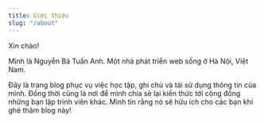 ```yaml
---
title: Giới thiệu
slug: "/about"
---
```


Xin chào!

Mình là Nguyễn Bá Tuấn Anh. Một nhà phát triển web sống ở Hà Nội, Việt Nam.

Đây là trang blog phục vụ việc học tập, ghi chú và tái sử dụng thông tin của mình. Đồng thời cũng là nơi để mình chia sẻ lại kiến thức tới cộng đồng những bạn lập trình viên khác. Mình tin rằng nó sẽ hữu ích cho các bạn khi ghé thăm blog này!
